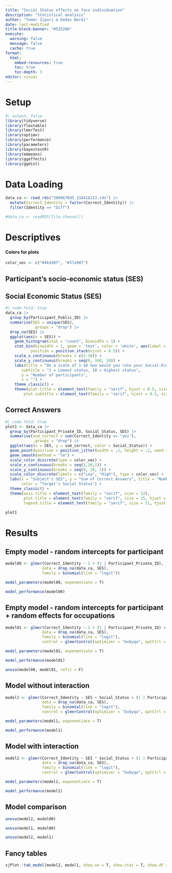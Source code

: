 ```yaml
---
title: "Social Status effects on face individuation"
description: "Statistical analysis"
author: "Tomer Zipori & Hadas Wardi"
date: last-modified
title-block-banner: "#525266"
execute: 
  warning: false
  message: false
  cache: true
format:
  html:
    embed-resources: true
    toc: true
    toc-depth: 3
editor: visual
---
```


# Setup

```r
#| output: false
library(tidyverse)
library(flextable)
library(lmerTest)
library(optimx)
library(performance)
library(parameters)
library(bayestestR)
library(emmeans)
library(ggeffects)
library(ggdist)
```

# Data Loading

```r
data_ca <- read_rds("208967695_316416213.rds") |>
  mutate(Correct_Identity = factor(Correct_Identity)) |>
  filter(Identity == "Diff")

#data_ca <- readRDS(file.choose())
```

# Descriptives

#### Colors for plots

```r
color_vec <- c("#4b3d8f", "#37a987")
```

## Participant's socio-economic status (SES)

## Social Economic Status (SES)

```r
#| code-fold: true
data_ca |>
  group_by(Participant_Public_ID) |>
  summarise(SES = unique(SES),
            .groups = "drop") |>
  drop_na(SES) |>
  ggplot(aes(x = SES)) +
    geom_histogram(stat = "count", binwidth = 1) +
    stat_bin(binwidth = 1, geom = 'text', color = 'white', aes(label = after_stat(count)),
           position = position_stack(vjust = 0.5)) +
    scale_x_continuous(breaks = c(1:10)) +
    scale_y_continuous(breaks = seq(0, 160, 10)) +
    labs(title = "On a scale of 1-10 how would you rate your Social-Economic status?",
       subtitle = "1 = Lowest status, 10 = Highest status",
       y = "Number of participants",
       x = "") +
    theme_classic() +
    theme(plot.title = element_text(family = "serif", hjust = 0.5, size = 16),
        plot.subtitle = element_text(family = "serif", hjust = 0.5, size = 10))
```

## Correct Answers

```r
#| code-fold: true
plot1 <- data_ca |>
  group_by(Participant_Private_ID, Social_Status, SES) |>
  summarise(sum_correct = sum(Correct_Identity == "yes"),
            .groups = "drop") |>
  ggplot(aes(x = SES, y = sum_correct, color = Social_Status)) +
  geom_point(position = position_jitter(width = .1, height = .2, seed = 14)) +
  geom_smooth(method = "lm") +
  scale_color_discrete(type = color_vec) +
  scale_x_continuous(breaks = seq(1,10,1)) +
  scale_y_continuous(breaks = seq(0, 20, 2)) +
  scale_color_discrete(labels = c("Low", "High"), type = color_vec) +
  labs(x = "Subject's SES", y = "Sum of Correct Answers", title = "Number of correct identifications in each status condition",
       color = "Target's Social Status") +
  theme_classic() +
  theme(axis.title = element_text(family = "serif", size = 12),
        plot.title = element_text(family = "serif", size = 15, hjust = 0.5),
        legend.title = element_text(family = "serif", size = 11, hjust = 0.5))

plot1
```

# Results

## Empty model - random intercepts for participant

```r
model00 <- glmer(Correct_Identity ~ 1 + (1 | Participant_Private_ID),
                data = drop_na(data_ca, SES),
                family = binomial(link = "logit"))

model_parameters(model00, exponentiate = T)

model_performance(model00)
```

## Empty model - random intercepts for participant + random effects for occupations

```r
model01 <- glmer(Correct_Identity ~ 1 + (1 | Participant_Private_ID) + (1 | Occupation:Social_Status),
                data = drop_na(data_ca, SES),
                family = binomial(link = "logit"),
                control = glmerControl(optimizer = "bobyqa", optCtrl = list(maxfun = 2e5)))

model_parameters(model01, exponentiate = T)

model_performance(model01)
```

```r
anova(model00, model01, refit = F)
```

## Model without interaction

```r
model1 <- glmer(Correct_Identity ~ SES + Social_Status + (1 | Participant_Private_ID),
                data = drop_na(data_ca, SES),
                family = binomial(link = "logit"),
                control = glmerControl(optimizer = "bobyqa", optCtrl = list(maxfun = 2e5)))

model_parameters(model1, exponentiate = T)

model_performance(model1)
```

## Model with interaction

```r
model2 <- glmer(Correct_Identity ~ SES * Social_Status + (1 | Participant_Private_ID),
                data = drop_na(data_ca, SES),
                family = binomial(link = "logit"),
                control = glmerControl(optimizer = "bobyqa", optCtrl = list(maxfun = 2e5)))

model_parameters(model2, exponentiate = T)

model_performance(model2)
```

## Model comparison

```r
anova(model2, model00)
```

```r
anova(model1, model00)
```

```r
anova(model2, model1)
```

## Fancy tables

```r
sjPlot::tab_model(model2, model1, show.se = T, show.stat = T, show.df = T, title = "Table 1", show.r2 = T, show.aic = T, show.loglik = T)
```
